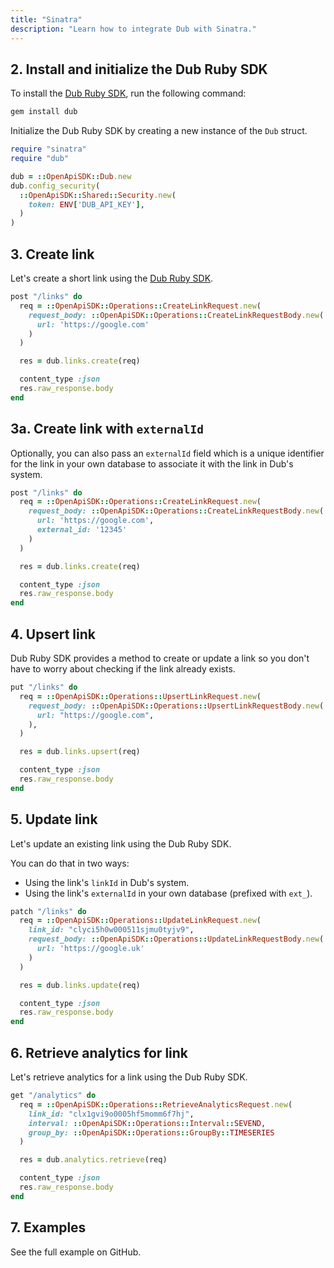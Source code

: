 ```yaml
---
title: "Sinatra"
description: "Learn how to integrate Dub with Sinatra."
---
```



<Prerequisites />

## 2. Install and initialize the Dub Ruby SDK

<Steps titleSize="h3">

<Step title="Install">

To install the [Dub Ruby SDK](https://dub.co/solutions/ruby), run the following command:

```bash bash
gem install dub
```

</Step>

<Step title="Initialize">

Initialize the Dub Ruby SDK by creating a new instance of the `Dub` struct.

```ruby index.rb
require "sinatra"
require "dub"

dub = ::OpenApiSDK::Dub.new
dub.config_security(
  ::OpenApiSDK::Shared::Security.new(
    token: ENV['DUB_API_KEY'],
  )
)
```

</Step>

</Steps>

## 3. Create link

Let's create a short link using the [Dub Ruby SDK](https://dub.co/solutions/ruby).

```ruby index.rb
post "/links" do
  req = ::OpenApiSDK::Operations::CreateLinkRequest.new(
    request_body: ::OpenApiSDK::Operations::CreateLinkRequestBody.new(
      url: 'https://google.com'
    )
  )

  res = dub.links.create(req)

  content_type :json
  res.raw_response.body
end
```

<Accordion title="Full list of available attributes for the Link model">
  <LinkArguments />
</Accordion>

## 3a. Create link with `externalId`

Optionally, you can also pass an `externalId` field which is a unique identifier for the link in your own database to associate it with the link in Dub's system.

```ruby index.rb
post "/links" do
  req = ::OpenApiSDK::Operations::CreateLinkRequest.new(
    request_body: ::OpenApiSDK::Operations::CreateLinkRequestBody.new(
      url: 'https://google.com',
      external_id: '12345'
    )
  )

  res = dub.links.create(req)

  content_type :json
  res.raw_response.body
end
```

## 4. Upsert link

Dub Ruby SDK provides a method to create or update a link so you don't have to worry about checking if the link already exists.

```ruby index.rb
put "/links" do
  req = ::OpenApiSDK::Operations::UpsertLinkRequest.new(
    request_body: ::OpenApiSDK::Operations::UpsertLinkRequestBody.new(
      url: "https://google.com",
    ),
  )

  res = dub.links.upsert(req)

  content_type :json
  res.raw_response.body
end
```

## 5. Update link

Let's update an existing link using the Dub Ruby SDK.

You can do that in two ways:

- Using the link's `linkId` in Dub's system.
- Using the link's `externalId` in your own database (prefixed with `ext_`).

```ruby index.rb
patch "/links" do
  req = ::OpenApiSDK::Operations::UpdateLinkRequest.new(
    link_id: "clyci5h0w000511sjmu0tyjv9",
    request_body: ::OpenApiSDK::Operations::UpdateLinkRequestBody.new(
      url: 'https://google.uk'
    )
  )

  res = dub.links.update(req)

  content_type :json
  res.raw_response.body
end
```

## 6. Retrieve analytics for link

Let's retrieve analytics for a link using the Dub Ruby SDK.

```ruby index.rb
get "/analytics" do
  req = ::OpenApiSDK::Operations::RetrieveAnalyticsRequest.new(
    link_id: "clx1gvi9o0005hf5momm6f7hj",
    interval: ::OpenApiSDK::Operations::Interval::SEVEND,
    group_by: ::OpenApiSDK::Operations::GroupBy::TIMESERIES
  )

  res = dub.analytics.retrieve(req)

  content_type :json
  res.raw_response.body
end
```

## 7. Examples

<CardGroup cols={2}>
  <Card
    title="Sinatra Example"
    icon="github"
    href="https://github.com/dubinc/examples/tree/main/ruby/sinatra"
    color="#333333"
  >
    See the full example on GitHub.
  </Card>
</CardGroup>
